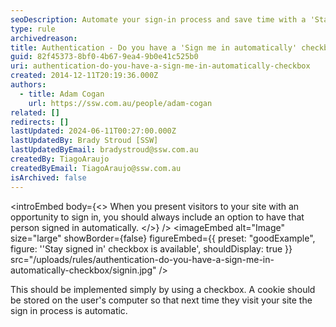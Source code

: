 ```yaml
---
seoDescription: Automate your sign-in process and save time with a 'Stay signed in' checkbox.
type: rule
archivedreason:
title: Authentication - Do you have a 'Sign me in automatically' checkbox?
guid: 82f45373-8bf0-4b67-9ea4-9b0e41c525b0
uri: authentication-do-you-have-a-sign-me-in-automatically-checkbox
created: 2014-12-11T20:19:36.000Z
authors:
  - title: Adam Cogan
    url: https://ssw.com.au/people/adam-cogan
related: []
redirects: []
lastUpdated: 2024-06-11T00:27:00.000Z
lastUpdatedBy: Brady Stroud [SSW]
lastUpdatedByEmail: bradystroud@ssw.com.au
createdBy: TiagoAraujo
createdByEmail: TiagoAraujo@ssw.com.au
isArchived: false
---
```


<introEmbed
  body={<>
When you present visitors to your site with an opportunity to sign in, you should always include an option to have that person signed in automatically.
  </>}
/>
<imageEmbed
  alt="Image"
  size="large"
  showBorder={false}
  figureEmbed={{
    preset: "goodExample",
    figure: '\'Stay signed in\' checkbox is available',
    shouldDisplay: true
  }}
  src="/uploads/rules/authentication-do-you-have-a-sign-me-in-automatically-checkbox/signin.jpg"
/>

This should be implemented simply by using a checkbox. A cookie should be stored on the user's computer so that next time they visit your site the sign in process is automatic.
